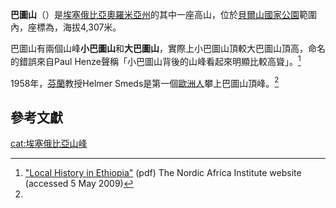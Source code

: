 '''巴圖山'''（{{lang-en|Mount Batu}}）是[[埃塞俄比亞|埃塞俄比亞]][[奧羅米亞州|奧羅米亞州]]的其中一座高山，位於[[貝爾山國家公園|貝爾山國家公園]]範圍內，座標為{{coord|06|40|N|39|25|E}}，海拔4,307米。

巴圖山有兩個山峰'''小巴圖山'''和'''大巴圖山'''，實際上小巴圖山頂較大巴圖山頂高，命名的錯誤來自Paul Henze聲稱「小巴圖山背後的山峰看起來明顯比較高聳」。<ref name=NAI-web>[http://www.nai.uu.se/library/resources/dossiers/local_history_of_ethiopia/B/ORTBAS.pdf "Local History in Ethiopia"] {{webarchive|url=https://web.archive.org/web/20070616233739/http://www.nai.uu.se/library/resources/dossiers/local_history_of_ethiopia/B/ORTBAS.pdf |date=2007-06-16 }} (pdf) The Nordic Africa Institute website (accessed 5 May 2009)</ref>

1958年，[[芬蘭|芬蘭]]教授Helmer Smeds是第一個[[歐洲人|歐洲人]]攀上巴圖山頂峰。<ref name=NAI-web/>

==參考文獻==
{{reflist}}

{{coord|display=title}}
{{Ethiopia-geo-stub}}

[[cat:埃塞俄比亞山峰|cat:埃塞俄比亞山峰]]